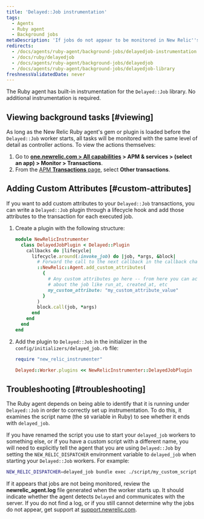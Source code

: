 ```yaml
---
title: 'Delayed::Job instrumentation'
tags:
  - Agents
  - Ruby agent
  - Background jobs
metaDescription: 'If jobs do not appear to be monitored in New Relic''s Delayed:Job library, review your Ruby agent''s log file.'
redirects:
  - /docs/agents/ruby-agent/background-jobs/delayedjob-instrumentation
  - /docs/ruby/delayedjob
  - /docs/agents/ruby-agent/background-jobs/delayedjob
  - /docs/agents/ruby-agent/background-jobs/delayedjob-library
freshnessValidatedDate: never
---
```


The Ruby agent has built-in instrumentation for the `Delayed::Job` library. No additional instrumentation is required.

## Viewing background tasks [#viewing]

As long as the New Relic Ruby agent's gem or plugin is loaded before the `Delayed::Job` worker starts, all tasks will be monitored with the same level of detail as controller actions. To view the actions themselves:

1. Go to <DNT>**[one.newrelic.com > All capabilities](https://one.newrelic.com/all-capabilities) > APM & services > (select an app) > Monitor > Transactions**</DNT>.
2. From the [APM <DNT>**Transactions**</DNT> page](/docs/apm/applications-menu/monitoring/transactions-page), select <DNT>**Other transactions**</DNT>.

## Adding Custom Attributes [#custom-attributes]

If you want to add custom attributes to your `Delayed::Job` transactions, you can write a `Delayed::Job` plugin through a lifecycle hook and add those attributes to the transaction for each executed job.

1. Create a plugin with the following structure:

    ```ruby
    module NewRelicInstrumenter
      class DelayedJobPlugin < Delayed::Plugin
        callbacks do |lifecycle|
          lifecycle.around(:invoke_job) do |job, *args, &block|
            # Forward the call to the next callback in the callback chain
            ::NewRelic::Agent.add_custom_attributes(
              {
                # Any custom attributes go here -- from here you can access info
                # about the job like run_at, created_at, etc
                my_custom_attribute: "my_custom_attribute_value"
              }
            )
            block.call(job, *args)
          end
        end
      end
    end
    ```

2. Add the plugin to `Delayed::Job` in the initializer in the `config/initializers/delayed_job.rb` file:

    ```ruby
    require "new_relic_instrumenter"
    
    Delayed::Worker.plugins << NewRelicInstrumenter::DelayedJobPlugin
    ```

## Troubleshooting [#troubleshooting]

The Ruby agent depends on being able to identify that it is running under `Delayed::Job` in order to correctly set up instrumentation. To do this, it examines the script name (the `$0` variable in Ruby) to see whether it ends with `delayed_job`.

If you have renamed the script you use to start your `delayed_job` workers to something else, or if you have a custom script with a different name, you will need to explicitly tell the agent that you are using `Delayed::Job` by setting the `NEW_RELIC_DISPATCHER` environment variable to `delayed_job` when starting your `Delayed::Job` workers. For example:

```bash
NEW_RELIC_DISPATCHER=delayed_job bundle exec ./script/my_custom_script
```

If it appears that jobs are not being monitored, review the <DNT>**newrelic_agent.log**</DNT> file generated when the worker starts up. It should indicate whether the agent detects `Delayed` and communicates with the server. If you do not find a log, or if you still cannot determine why the jobs do not appear, get support at [support.newrelic.com](https://support.newrelic.com "Link opens in a new window").
